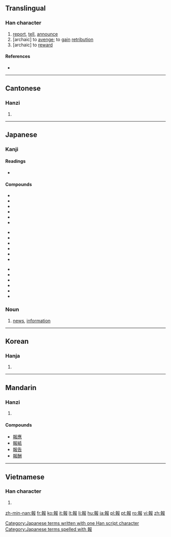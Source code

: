 {{also|报}}
==Translingual==

===Han character===
{{Han char|rn=32|rad=土|as=09|sn=12|four=4744<sub>7</sub>|canj=土十尸中水 (GJSLE)|ids=⿰[[幸]][[𠬝]]}}

# [[report]], [[tell]], [[announce]]
# [archaic] to [[avenge]]; to [[gain]] [[retribution]]
# [archaic] to [[reward]]

====References====
* {{Han ref|kx=0234.050|dkj=05275|dj=0471.130|hdz=10466.040|uh=5831|ud=22577|bh=B3F8|bd=46072}}

----

==Cantonese==

===Hanzi===
{{yue-hanzi|jyut=[[bou3]]|y=bou3|sim=报}}

# {{defn|lang=yue|sort=土09}}

----

==Japanese==

===Kanji===
{{ja-kanji|grade=5|rs=土09}}

====Readings====
* {{ja-readings|on=[[ほう]] (hō)|kun=[[しらせる]] (shiraseru), [[むくいる]] (mukuiru)}}

====Compounds====
{{top3}}
*{{l|ja|sc=Jpan|報告|tr=ほうこく, hōkoku}}
*{{l|ja|sc=Jpan|情報|tr=じょうほう, jōhō}}
*{{l|ja|sc=Jpan|報酬|tr=ほうしゅう, hōshū}}
*{{l|ja|sc=Jpan|報償|tr=ほうしょう, hōshō}}
*{{l|ja|sc=Jpan|官報|tr=かんぽう, kanpō}}
*{{l|ja|sc=Jpan|応報|tr=おうほう, ōhō}}
{{mid3}}
*{{l|ja|sc=Jpan|悪報|tr=あくほう, akuhō}}
*{{l|ja|sc=Jpan|吉報|tr=きっぽう, kippō}}
*{{l|ja|sc=Jpan|続報|tr=ぞくほう, zokuhō}}
*{{l|ja|sc=Jpan|速報|tr=そっぽう, soppō}}
*{{l|ja|sc=Jpan|凶報|tr=きょうほう, kyōhō}}
*{{l|ja|sc=Jpan|確報|tr=かくほう, kakuhō}}
{{mid3}}
*{{l|ja|sc=Jpan|飛報|tr=ひほう, hihō}}
*{{l|ja|sc=Jpan|報奨|tr=ほうしょう, hōshō}}
*{{l|ja|sc=Jpan|悲報|tr=ひほう, hihō}}
*{{l|ja|sc=Jpan|因果応報|tr=いんがおうほう, ingaōhō}}
*{{l|ja|sc=Jpan|報知|tr=ほうち, hōchi}}
*{{l|ja|sc=Jpan|報道|tr=ほうどう, hōdō}}
{{bottom}}

===Noun===
{{ja-noun|k|hira=ほう|rom=hō}} 

# [[news]], [[information]]

[[Category:Japanese terms written with one Han script character]]
[[Category:Japanese terms spelled with 報]]
----

==Korean==

===Hanja===
{{ko-hanja|hangeul=[[보]], [[부]]|rv=bo, bu|mr=po, pu}}

# {{defn|lang=ko|sort=土09}}

----

==Mandarin==

===Hanzi===
{{cmn-hanzi|sim=报|pin=[[bào]] ([[bao4]])|wg=pao<sup>4</sup>}}

# {{defn|lang=cmn|sort=土09}}

====Compounds====
{{top2}}
* [[報應]]
* [[報紙]]
* [[報告]]
* [[報酬]]
{{bottom}}

----

==Vietnamese==

===Han character===
{{vi-hantu|[[báo]]|rs=土09}}

# {{defn|lang=vi|sort=土09}}

[[zh-min-nan:報]]
[[fr:報]]
[[ko:報]]
[[it:報]]
[[lt:報]]
[[li:報]]
[[hu:報]]
[[ja:報]]
[[pl:報]]
[[pt:報]]
[[ro:報]]
[[vi:報]]
[[zh:報]]